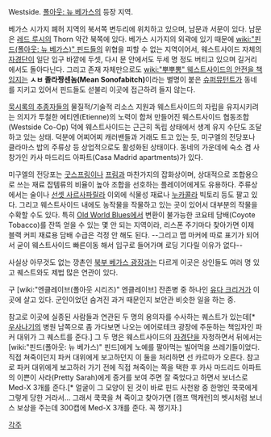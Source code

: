 Westside. [[폴아웃: 뉴 베가스]]의 등장 지역.

베가스 시가지 폐허 지역의 북서쪽 변두리에 위치하고 있으며, 남문과 서문이 있다. 남문은 [[레드 루시]]의 Thorn 약간 북쪽에 있다. 베가스 시가지의 외곽에 있기 때문에 [[wiki:"핀드(폴아웃: 뉴 베가스)" 핀드]]들의 위협을 피할 수 없는 지역이어서, 웨스트사이드 자체의 [[자경단]]이 일단 입구 바깥에 두셋, 다시 문 안에서도 두세 명 정도 버티고 있으며 길거리에서도 돌아다닌다. 그리고 존재 자체만으로도 [[wiki:"뿌뿌뽕" 웨스트사이드의 안전을 책임지는]] '''ㅅㅂ 졸라짱센놈(Mean Sonofabitch)'''이라는 별명이 붙은 [[슈퍼뮤턴트]]가 동네를 지키고 있어서 핀드들도 섣불리 이곳에 접근하려 들지 않는다.

[[묵시록의 추종자]]들의 물질적/기술적 리소스 지원과 웨스트사이드의 자립을 유지시키려는 의지가 투철한 에티엔(Etienne)의 노력이 합쳐 만들어진 웨스트사이드 협동조합(Westside Co-Op) 덕에 웨스트사이드는 근근히 독립 상태에서 생계 유지 수단도 조달하고 있는 상태. 덕분에 어찌어찌 캐러밴들과 거래도 트고 있는 듯, 미구엘의 전당포나 클라마스 밥의 주류상 등 상업적으로도 활성화된 상태이다. 동네의 가운데에 숙소 겸 사창가인 카사 마드리드 아파트(Casa Madrid apartments)가 있다.

미구엘의 전당포는 [[굿스프링]]이나 [[프림]]과 마찬가지의 잡화상이며, 상대적으로 조합용으로 쓰는 재료 잡템류의 비율이 높아 조합을 선호하는 플레이어에게도 유용하다. 주류상에서는 술이나 [[선셋 사르사파릴라]] 이외에 식물성 재료나 [[누카콜라]] 빅토리 등도 팔고 있다. 그리고 웨스트사이드 내에도 농작물을 작물하고 있는 곳이 있어서 대부분의 작물을 수확할 수도 있다. 특히 [[Old World Blues]]에서 변환이 불가능한 코요테 담배(Coyote Tobacco)를 잔뜩 얻을 수 있는 몇 안 되는 지역이라, 리스폰 주기마다 찾아가면 이제 블랙 커피 재료용 담배 수급은 걱정 안 해도 된다. --그리고 맵 마커에 따로 표기가 되어서 굳이 웨스트사이드 빠른이동 해서 입구로 들어가며 로딩 기다릴 이유가 없다--

사실상 아무것도 없는 깡촌인 [[북부 베가스 광장]]과는 다르게 이곳은 상인들도 여러 명 있고 퀘스트와도 제법 많은 연관이 있다.

구 [wiki:"엔클레이브(폴아웃 시리즈)" 엔클레이브] 잔존병 중 하나인 [[유다 크리거]]가 이 곳에 살고 있다. 군인이었던 숨겨진 과거 때문인지 보안관 비슷한 일을 하는 중.

참고로 이곳에 실종된 사람들과 연관된 두 명의 용의자를 수사하는 퀘스트가 있는데[* [[우사나기]]의 병원 남쪽으로 좀 가다보면 나오는 에어로테크 광장에 주둔하는 책임자인 파커 대위가 그 퀘스트를 준다.] 그 두 명은 웨스트사이드의 [[자경단]]을 자청하면서 뒤에서는 [wiki:"핀드(폴아웃: 뉴 베가스)" 핀드]에게 노예를 팔아먹는 빌어먹을 쓰레기들이었다. 직접 쳐죽이던지 파커 대위에게 보고하던지 이 둘을 처리하면 선 카르마가 오른다. 참고로 파커 대위에게 보고하러 가기 전에 직접 쳐죽이는 쪽을 택한 후 카사 마드리드 아파트의 이쁜이 사라(Pretty Sarah)에게 증거를 보여 주면 잘 죽었다고 하면서 보너스로 Med-X 3개를 준다.[* 얼굴이 그 모양이 된 것이 바로 핀드 사천왕 중 한명인 쿡쿡에게 그렇게 당한 거라서... 그래서 쿡쿡을 쳐 죽이고 찾아가면 [캠프 맥캐런]의 벳시처럼 보너스 보상을 주는데 300캡에 Med-X 3개를 준다. 꼭 챙기자.]

[[각주]]
